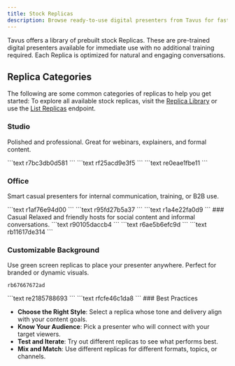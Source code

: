 ```yaml
---
title: Stock Replicas
description: Browse ready-to-use digital presenters from Tavus for fast, high quality video creation.
---
```


Tavus offers a library of prebuilt stock Replicas. These are pre-trained digital presenters available for immediate use with no additional training required. Each Replica is optimized for natural and engaging conversations.

## Replica Categories
The following are some common categories of replicas to help you get started:
<Note>
To explore all available stock replicas, visit the [Replica Library](https://platform.tavus.io/replicas) or use the [List Replicas](/api-reference/phoenix-replica-model/get-replicas) endpoint.
</Note>
### Studio
Polished and professional. Great for webinars, explainers, and formal content.

<CardGroup cols={3}>
<Card title="Sabrina" img="/images/stock-replica/sabrina.png">
  ```text
  r7bc3db0d581
  ```
</Card>

<Card title="Patrick" img="/images/stock-replica/patrick.png">
  ```text
  rf25acd9e3f5
  ```
</Card>

<Card title="Lucy" img="/images/stock-replica/lucy.png">
  ```text
  re0eae1fbe11
  ```
</Card>

</CardGroup>

### Office
Smart casual presenters for internal communication, training, or B2B use.

<CardGroup cols={3}>
<Card title="Rose" img="/images/stock-replica/rose.png">
  ```text
  r1af76e94d00
  ```
</Card>

<Card title="Helen" img="/images/stock-replica/helen.png">
  ```text
  r95fd27b5a37
  ```
</Card>

<Card title="Benjamin" img="/images/stock-replica/benjamin.png">
  ```text
  r1a4e22fa0d9
  ```
</Card>
</CardGroup>
### Casual
Relaxed and friendly hosts for social content and informal conversations.

<CardGroup cols={3}>
<Card title="Isabella" img="/images/stock-replica/isabella.png">
  ```text
  r90105daccb4
  ```
</Card>

<Card title="Anna" img="/images/stock-replica/anna-2.png">
  ```text
  r6ae5b6efc9d
  ```
</Card>

<Card title="Sandra" img="/images/stock-replica/sandra.png">
  ```text
  rb11617de314
  ```
</Card>
</CardGroup>

### Customizable Background
Use green screen replicas to place your presenter anywhere. Perfect for branded or dynamic visuals.
<CardGroup cols={3}>
<Card title="Gloria" img="/images/stock-replica/gloria.png">
  ```text
  rb67667672ad
  ```
</Card>

<Card title="Nathan" img="/images/stock-replica/nathan.png">
  ```text
  re2185788693
  ```
</Card>

<Card title="Lucy" img="/images/stock-replica/lucy-2.png">
  ```text
  rfcfe46c1da8
  ```
</Card>
</CardGroup>

<Tip>
### Best Practices

* **Choose the Right Style**: Select a replica whose tone and delivery align with your content goals.
* **Know Your Audience**: Pick a presenter who will connect with your target viewers.
* **Test and Iterate**: Try out different replicas to see what performs best.
* **Mix and Match**: Use different replicas for different formats, topics, or channels.
</Tip>